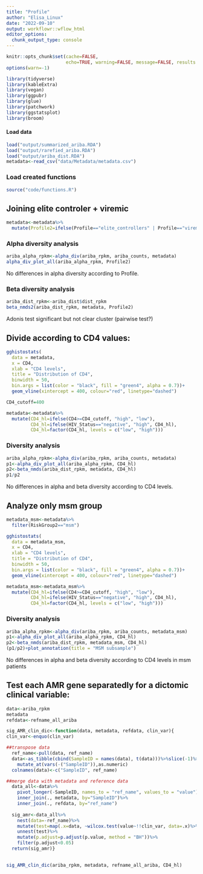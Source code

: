 ```yaml
---
title: "Profile"
author: "Elisa_Linux"
date: "2022-09-10"
output: workflowr::wflow_html
editor_options:
  chunk_output_type: console
---
```


```r
knitr::opts_chunk$set(cache=FALSE,
                      echo=TRUE, warning=FALSE, message=FALSE, results ='markup')
options(warn=-1)
```

```r
library(tidyverse)
library(kableExtra)
library(vegan)
library(ggpubr)
library(glue)
library(patchwork)
library(ggstatsplot)
library(broom)
```

#### Load data

```r
load("output/summarized_ariba.RDA")
load("output/rarefied_ariba.RDA")
load("output/ariba_dist.RDA")
metadata<-read_csv("data/Metadata/metadata.csv")
```

### Load created functions

```r
source("code/functions.R")
```


## Joining elite controler + viremic 

```r
metadata<-metadata%>%
  mutate(Profile2=ifelse(Profile=="elite_controllers" | Profile=="viremic_controllers", "elite_viremic_controler", Profile ))
```


### Alpha diversity analysis


```r
ariba_alpha_rpkm<-alpha_div(ariba_rpkm, ariba_counts, metadata)
alpha_div_plot_all(ariba_alpha_rpkm, Profile2)
```

No differences in alpha diversity according to Profile. 

### Beta diversity analysis

```r
ariba_dist_rpkm<-ariba_dist$dist_rpkm
beta_nmds2(ariba_dist_rpkm, metadata, Profile2)
```

Adonis test significant but not clear cluster (pairwise test?)


## Divide according to CD4 values:

```r
gghistostats(
  data = metadata,
  x = CD4, 
  xlab = "CD4 levels",
  title = "Distribution of CD4",
  binwidth = 50,
  bin.args = list(color = "black", fill = "green4", alpha = 0.7))+
  geom_vline(xintercept = 400, colour="red", linetype="dashed")
```


```r
CD4_cutoff=400

metadata<-metadata%>%
  mutate(CD4_hl=ifelse(CD4>=CD4_cutoff, "high", "low"),
         CD4_hl=ifelse(HIV_Status=="negative", "high", CD4_hl),
         CD4_hl=factor(CD4_hl, levels = c("low", "high")))
```

### Diversity analysis


```r
ariba_alpha_rpkm<-alpha_div(ariba_rpkm, ariba_counts, metadata)
p1<-alpha_div_plot_all(ariba_alpha_rpkm, CD4_hl)
p2<-beta_nmds(ariba_dist_rpkm, metadata, CD4_hl)
p1/p2
```

No differences in alpha and beta diversity according to CD4 levels.

## Analyze only msm group

```r
metadata_msm<-metadata%>%
  filter(RiskGroup2=="msm")
```

```r
gghistostats(
  data = metadata_msm,
  x = CD4, 
  xlab = "CD4 levels",
  title = "Distribution of CD4",
  binwidth = 50,
  bin.args = list(color = "black", fill = "green4", alpha = 0.7))+
  geom_vline(xintercept = 400, colour="red", linetype="dashed")
```

```r
metadata_msm<-metadata_msm%>%
  mutate(CD4_hl=ifelse(CD4>=CD4_cutoff, "high", "low"),
         CD4_hl=ifelse(HIV_Status=="negative", "high", CD4_hl),
         CD4_hl=factor(CD4_hl, levels = c("low", "high")))
```

### Diversity analysis

```r
ariba_alpha_rpkm<-alpha_div(ariba_rpkm, ariba_counts, metadata_msm)
p1<-alpha_div_plot_all(ariba_alpha_rpkm, CD4_hl)
p2<-beta_nmds(ariba_dist_rpkm, metadata_msm, CD4_hl)
(p1/p2)+plot_annotation(title = "MSM subsample")
```

No differences in alpha and beta diversity according to CD4 levels in msm patients

## Test each AMR gene separatedly for a dictomic clinical variable:

```r
data<-ariba_rpkm
metadata
refdata<-refname_all_ariba

sig_AMR_clin_dic<-function(data, metadata, refdata, clin_var){
clin_var<-enquo(clin_var) 

##transpose data
  ref_name<-pull(data, ref_name)
  data<-as_tibble(cbind(SampleID = names(data), t(data)))%>%slice(-1)%>%
    mutate_at(vars(-("SampleID")),as.numeric)
  colnames(data)<-c("SampleID", ref_name)

##merge data with metadata and reference data    
  data_all<-data%>%
    pivot_longer(-SampleID, names_to = "ref_name", values_to = "value")%>%
    inner_join(., metadata, by="SampleID")%>%
    inner_join(., refdata, by="ref_name")
  
  sig_amr<-data_all%>%
    nest(data=-ref_name)%>%
    mutate(test=map(.x=data, ~wilcox.test(value~!!clin_var, data=.x)%>%tidy))%>%
    unnest(test)%>%
    mutate(p.adjust=p.adjust(p.value, method = "BH"))%>%
    filter(p.adjust<0.05)
  return(sig_amr)}
  
```

```r
sig_AMR_clin_dic(ariba_rpkm, metadata, refname_all_ariba, CD4_hl)
```

